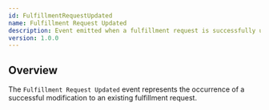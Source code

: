 ```yaml
---
id: FulfillmentRequestUpdated
name: Fulfillment Request Updated
description: Event emitted when a fulfillment request is successfully updated.
version: 1.0.0
---
```


## Overview

The `Fulfillment Request Updated` event represents the occurrence of a successful modification to an existing fulfillment request.

<NodeGraph />
